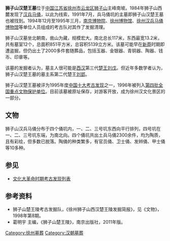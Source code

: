 {{文物保护单位
| 级别 = 全国
| 名称 = [[漢楚王墓群|漢楚王墓群]]
| 图片 = 狮子山汉墓0139.jpg
| 子项 = 狮子山汉楚王墓及[[汉兵马俑|陪葬兵马俑坑]]
| 编号 = 4-63
| 分类 = 古墓葬
| 时代 = [[西汉|西汉]]
| 所在 = [[江蘇省|江蘇省]][[徐州市|徐州市]]
| 登录 = 1996年
| Cat = 江蘇全國重點文物保護單位
}}

'''狮子山汉楚王墓'''位于[[中华人民共和国|中国]][[江苏省|江苏省]][[徐州市|徐州市]][[云龙区|云龙区]][[狮子山_(徐州)|狮子山]]主峰南坡。1984年狮子山西麓发现了[[汉兵马俑|汉兵马俑]]，以此为线索，1991年7月，兵马俑坑的主墓即狮子山汉楚王墓也被找到。1994年12月至1995年三月，[[南京博物院|南京博物院]]、[[徐州博物馆|徐州博物馆]]、[[徐州汉兵马俑博物馆|徐州汉兵马俑博物馆]]等单位人员组成的考古队对其作了发掘清理。

狮子山汉墓坐北朝南，凿山为藏，规模宏大。南北总长117米，东西最宽13.2米，共有墓室12个，总面积851平方米，总容积5139立方米。该墓可能早在[[新莽|新莽]]时期即遭盗掘，但仍出土了2000多件套随葬品，包括玉器、金银器、青铜器、陶器、钱币、印章等。

该墓的发掘者认为，墓主人很可能是[[西汉|西汉]]第三代[[楚王|楚王]][[刘戊|刘戊]]。但近年多数学者认为，狮子山汉楚王墓的墓主系第二代楚王[[劉郢客|刘郢]]。

狮子山汉楚王墓被评为1995年度[[全国十大考古新发现|中国十大考古发现]]之一，1996年被列入[[第四批全国重点文物保护单位|第四批全国重点文物保护单位]]。目前该墓被原址保存，对游客开放，成为徐州汉文化景区的一部分。
==文物==

{{see also|汉兵马俑}}
狮子山汉兵马俑分布于四个俑坑内，一、二、三号坑东西向平行排列，四号坑在一、二、三号坑东端，为南北向。四个俑坑共出土兵马俑2300余件，均为陶质，且有彩绘，但多数已脱落。陶俑的种类繁多，有官员俑、卫士俑、发辫俑、甲士俑等10多种。

==参见==
*[[文化大革命时期考古发现列表|文化大革命时期考古发现列表]]
==参考资料==
*狮子山楚王陵考古发掘队，《徐州狮子山西汉楚王陵发掘简报》，见《文物》，1998年第8期。
*葛明宇 主编，《狮子山楚王陵》，南京出版社，2011年版。

[[Category:徐州墓葬|Category:徐州墓葬]]
[[Category:汉朝墓葬|Category:汉朝墓葬]]
